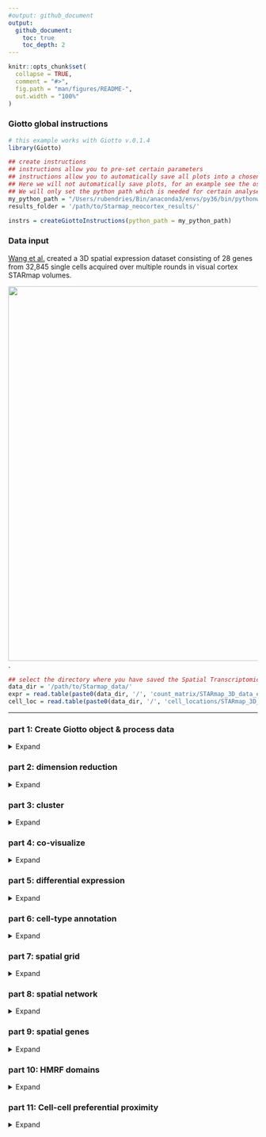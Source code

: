 ```yaml
---
#output: github_document
output:
  github_document:
    toc: true
    toc_depth: 2
---
```


<!-- mouse_cortex_1_simple.md is generated from mouse_cortex_1_simple.Rmd Please edit that file -->


```r
knitr::opts_chunk$set(
  collapse = TRUE,
  comment = "#>",
  fig.path = "man/figures/README-",
  out.width = "100%"
)
```

### Giotto global instructions
```r
# this example works with Giotto v.0.1.4
library(Giotto)

## create instructions
## instructions allow you to pre-set certain parameters 
## instructions allow you to automatically save all plots into a chosen results folder
## Here we will not automatically save plots, for an example see the osmFISH or Spat Transcriptomics dataset
## We will only set the python path which is needed for certain analyses
my_python_path = "/Users/rubendries/Bin/anaconda3/envs/py36/bin/pythonw"
results_folder = '/path/to/Starmap_neocortex_results/'

instrs = createGiottoInstructions(python_path = my_python_path)

```

### Data input

[Wang et al.](https://science.sciencemag.org/content/361/6400/eaat5691) created a 3D spatial expression dataset consisting of 28 genes from 32,845 single cells acquired over multiple rounds in visual cortex STARmap volumes.
  
![](./starmap_3D_data.png){width=20cm} .

```r
## select the directory where you have saved the Spatial Transcriptomics data
data_dir = '/path/to/Starmap_data/'
expr = read.table(paste0(data_dir, '/', 'count_matrix/STARmap_3D_data_expression.txt'))
cell_loc = read.table(paste0(data_dir, '/', 'cell_locations/STARmap_3D_data_cell_locations.txt'))
```

***



### part 1: Create Giotto object & process data
<details>
  <summary>Expand</summary>
  \ 
 
```r
## create
STAR_test <- createGiottoObject(raw_exprs = expr, spatial_locs = cell_loc, instructions = instrs)

## filter raw data
# 1. pre-test filter parameters
filterDistributions(STAR_test, detection = 'genes')
filterDistributions(STAR_test, detection = 'cells')
filterCombinations(STAR_test, expression_thresholds = c(1, 1,2), gene_det_in_min_cells = c(20000, 20000, 30000), min_det_genes_per_cell = c(10, 20, 25))
# 2. filter data
STAR_test <- filterGiotto(gobject = STAR_test,
                          gene_det_in_min_cells = 20000,
                          min_det_genes_per_cell = 20)
## normalize
STAR_test <- normalizeGiotto(gobject = STAR_test, scalefactor = 10000, verbose = T)
STAR_test <- addStatistics(gobject = STAR_test)
STAR_test <- adjustGiottoMatrix(gobject = STAR_test, expression_values = c('normalized'),
                                batch_columns = NULL, covariate_columns = c('nr_genes', 'total_expr'),
                                return_gobject = TRUE,
                                update_slot = c('custom'))

# visualize
# 2D
spatPlot2D(gobject = STAR_test)

# 3D
spatPlot3D(gobject = STAR_test)


```
  
![](./figures/1_spatial_locations2D.png){width=16cm} 

![](./figures/1_screenshot_spatial_locations.png){width=16cm} 

</details>

### part 2: dimension reduction

<details>
  <summary>Expand</summary>
  \ 
 
```r
STAR_test <- calculateHVG(gobject = STAR_test, method = 'cov_groups', zscore_threshold = 0.5, nr_expression_groups = 3)

STAR_test <- runPCA(gobject = STAR_test, genes_to_use = NULL, scale_unit = F)
signPCA(STAR_test)

STAR_test <- runUMAP(STAR_test, dimensions_to_use = 1:8, n_components = 3, n_threads = 4)
plotUMAP_3D(gobject = STAR_test)
```

![](./figures/2_screenshot_UMAP_reduction.png){width=16cm} 


***

</details>

### part 3: cluster

<details>
  <summary>Expand</summary>
  \ 
  
```r
## sNN network (default)
STAR_test <- createNearestNetwork(gobject = STAR_test, dimensions_to_use = 1:8, k = 15)
## Leiden clustering
STAR_test <- doLeidenCluster(gobject = STAR_test, resolution = 0.2, n_iterations = 100,
                             name = 'leiden_0.2')
plotUMAP_3D(gobject = STAR_test, cell_color = 'leiden_0.2')

```


![](./figures/3_screenshot_leiden.png){width=16cm} 

***

</details>


### part 4: co-visualize ####
<details>
  <summary>Expand</summary>
  \ 
  
```r
spatDimPlot3D(gobject = STAR_test,
               cell_color = 'leiden_0.2', dim3_to_use = 3)
```

Co-visualzation:
![](./figures/4_screenshot_covisualization.png){width=16cm} 

***

</details>


### part 5: differential expression ####

<details>
  <summary>Expand</summary>
  \
  
```r
markers = findMarkers_one_vs_all(gobject = STAR_test,
                                 method = 'gini',
                                 expression_values = 'normalized',
                                 cluster_column = 'leiden_0.2',
                                 min_genes = 5, rank_score = 2)
markers[, head(.SD, 2), by = 'cluster']



# violinplot
violinPlot(STAR_test, genes = unique(markers$genes), cluster_column = 'leiden_0.2')


# cluster heatmap
plotMetaDataHeatmap(STAR_test, expression_values = 'scaled',
                    metadata_cols = c('leiden_0.2'))

```

Gini:  

- violinplot:  
![](./figures/5_violinplot.png){width=8cm} 

- Heatmap clusters:  
![](./figures/5_clusterheatmap.png){width=16cm} 


***

</details>


### part 6: cell-type annotation

<details>
  <summary>Expand</summary>
  \
  
```r

## general cell types
clusters_cell_types_cortex = c('excit','excit','excit', 'inh', 'excit',
                               'other', 'other', 'other', 'inh', 'inh')
names(clusters_cell_types_cortex) = c(1:10)
STAR_test = annotateGiotto(gobject = STAR_test, annotation_vector = clusters_cell_types_cortex,
                           cluster_column = 'leiden_0.2', name = 'general_cell_types')

plotMetaDataHeatmap(STAR_test, expression_values = 'scaled',
                    metadata_cols = c('general_cell_types'))


## detailed cell types
clusters_cell_types_cortex = c('L5','L4','L2/3', 'PV', 'L6',
                               'Astro', 'Olig1', 'Olig2', 'Calretinin', 'SST')
names(clusters_cell_types_cortex) = c(1:10)
STAR_test = annotateGiotto(gobject = STAR_test, annotation_vector = clusters_cell_types_cortex,
                           cluster_column = 'leiden_0.2', name = 'cell_types')

plotUMAP_3D(STAR_test, cell_color = 'cell_types', point_size = 1.5)

plotMetaDataHeatmap(STAR_test, expression_values = 'scaled',
                    metadata_cols = c('cell_types'))


# create consistent color code
mynames = unique(pDataDT(STAR_test)$cell_types)
mycolorcode = Giotto:::getDistinctColors(n = 10)
names(mycolorcode) = mynames

spatPlot3D(STAR_test, 
           cell_color = 'cell_types', axis_scale = 'real',
           sdimx = 'sdimx', sdimy = 'sdimy', sdimz = 'sdimz',
           show_grid = F, cell_color_code = mycolorcode)


## subsets
spatPlot3D(STAR_test, 
           cell_color = 'cell_types', axis_scale = 'real',
           sdimx = 'sdimx', sdimy = 'sdimy', sdimz = 'sdimz',
           show_grid = F, cell_color_code = mycolorcode,
           select_cell_groups = c('L6','L5','L4','L2/3'))

spatPlot3D(STAR_test, 
           cell_color = 'cell_types', axis_scale = 'real',
           sdimx = 'sdimx', sdimy = 'sdimy', sdimz = 'sdimz',
           show_grid = F, cell_color_code = mycolorcode,
           select_cell_groups = c('PV','Calretinin', 'SST'))

spatPlot3D(STAR_test, 
           cell_color = 'cell_types', axis_scale = 'real',
           sdimx = 'sdimx', sdimy = 'sdimy', sdimz = 'sdimz',
           show_grid = F, cell_color_code = mycolorcode,
           select_cell_groups = c('Astro', 'Olig1', 'Olig2'))

```

cluster heatmap for general cell types
![](./figures/6_heatmap_general_cell_type.png){width=16cm} 
  
![](./figures/6_screenshot_umap_all_cells.png){width=16cm} 

cluster heatmap for specific cell types
![](./figures/6_heatmap_cell_types.png){width=16cm} 

all cells:  
![](./figures/6_screenshot_all_cells.png){width=16cm} 

excitatory neurons cells:  
![](./figures/6_screenshot_excit_cells.png){width=16cm} 

inhibitory neurons cells:  
![](./figures/6_screenshot_inhib_cells.png){width=16cm} 

other type of cells:  
![](./figures/6_screenshot_other_cells.png){width=16cm} 
  
***

</details>


### part 7: spatial grid ####

<details>
  <summary>Expand</summary>
  \
  
```r
## create spatial grid
STAR_test <- createSpatialGrid(gobject = STAR_test,
                               sdimx_stepsize = 100,
                               sdimy_stepsize = 100,
                               sdimz_stepsize = 20,
                               minimum_padding = 0)

mycolorcode = c('red', 'blue')
names(mycolorcode) = c("L2/3", "L6")

spatPlot3D(STAR_test, cell_color = 'cell_types', 
        show_grid = T, grid_color = 'green', spatial_grid_name = 'spatial_grid',
        point_size = 1.5, 
        select_cell_groups = c("L2/3", "L6"), cell_color_code = mycolorcode)

#### spatial patterns ##
pattern_VC = detectSpatialPatterns(gobject = STAR_test, 
                                   expression_values = 'normalized',
                                   spatial_grid_name = 'spatial_grid',
                                   min_cells_per_grid = 5, 
                                   scale_unit = T, 
                                   PC_zscore = 1, 
                                   show_plot = T)

# dimension 1
showPattern3D(gobject = STAR_test,spatPatObj = pattern_VC,
              dimension = 1, point_size = 4,
              save_param = c(save_name = 'dimension1', save_folder = '8_grid'))
showPatternGenes(gobject = STAR_test, spatPatObj = pattern_VC, dimension = 1)

# dimension 2
showPattern3D(gobject = STAR_test,spatPatObj = pattern_VC,
              dimension = 2, point_size = 4,
              save_param = c(save_name = 'dimension2', save_folder = '8_grid'))
showPatternGenes(gobject = STAR_test, spatPatObj = pattern_VC, dimension = 2)

```


Dimension 1:  no changes over z-axis

![](./figures/7_screenshot_dimension1.png){width=16cm} 
![](./figures/7_dimension1_genes.png){width=16cm} 


Dimension 2:  changes over z-axis  


![](./figures/7_screenshot_dimension2.png){width=16cm} 

![](./figures/7_dimension2_genes.png){width=16cm} 

***  

</details>



### part 8: spatial network ####

<details>
  <summary>Expand</summary>
  \
  
```r
STAR_test <- createSpatialNetwork(gobject = STAR_test, k = 10)

spatPlot3D(gobject = STAR_test,
           show_network = T,
           network_color = 'blue', spatial_network_name = 'spatial_network',
           axis_scale = "real", z_ticks = 2,
           point_size = 4, cell_color = 'cell_types')
```

spatial network:  
![](./figures/8_screenshot_spatial_network.png){width=16cm} 

spatial network zoomed in:    
![](./figures/8_screenshot_spatial_network_zoom.png){width=16cm} 

***  

</details>



### part 9: spatial genes ####

<details>
  <summary>Expand</summary>
  \
  
```r
# kmeans binarization
kmtest = binGetSpatialGenes(STAR_test, bin_method = 'kmeans',
                            do_fisher_test = T, community_expectation = 5,
                            spatial_network_name = 'spatial_network', verbose = T)
spatGenePlot2D(STAR_test, expression_values = 'scaled', show_plot = F,
               genes = head(kmtest$genes, 4), point_size = 2, cow_n_col = 2, 
               genes_high_color = 'red', genes_mid_color = 'white', genes_low_color = 'darkblue',
               midpoint = 0)

# rank binarization
ranktest = binGetSpatialGenes(STAR_test, bin_method = 'rank',
                              do_fisher_test = T, community_expectation = 5,
                              spatial_network_name = 'spatial_network', verbose = T)
spatGenePlot2D(STAR_test, expression_values = 'scaled', show_plot = F,
               genes = head(ranktest$genes, 4), point_size = 2, cow_n_col = 2, 
               genes_high_color = 'red', genes_mid_color = 'white', genes_low_color = 'darkblue',
               midpoint = 0)

# distance
spatial_genes = calculate_spatial_genes_python(gobject = STAR_test,
                                               expression_values = 'scaled',
                                               rbp_p=0.99, examine_top=0.1)
spatGenePlot2D(STAR_test, expression_values = 'scaled', show_plot = F,
               genes = head(spatial_genes$genes, 4), point_size = 2, cow_n_col = 2, 
               genes_high_color = 'red', genes_mid_color = 'white', genes_low_color = 'darkblue',
               midpoint = 0)

```

Spatial genes:  

- kmeans 
![](./figures/9_spatial_genes_scaled_km.png){width=16cm} 

- rank
![](./figures/9_spatial_genes_scaled_rank.png){width=16cm} 

- distance
![](./figures/9_spatial_genes_scaled_distance.png){width=16cm} 

***

</details>


### part 10: HMRF domains ####

<details>
  <summary>Expand</summary>
  \

```r

hmrf_folder = paste0(results_folder,'/','11_HMRF/')
if(!file.exists(hmrf_folder)) dir.create(hmrf_folder, recursive = T)

my_spatial_genes = spatial_genes[1:16]$genes

# do HMRF with different betas
HMRF_spatial_genes = doHMRF(gobject = STAR_test, expression_values = 'scaled',
                            spatial_genes = my_spatial_genes,
                            k = 10,
                            betas = c(0, 0.5, 10), 
                            output_folder = paste0(hmrf_folder, '/', 'Spatial_genes/SG_top100_k10_scaled'),
                            zscore = "rowcol", tolerance=1e-5)

## view results of HMRF
for(i in seq(0, 1, by = 0.5)) {
  viewHMRFresults3D(gobject = STAR_test,
                    HMRFoutput = HMRF_spatial_genes,
                    k = 10, betas_to_view = i,
                    point_size = 2)
}

## add HMRF of interest to giotto object
STAR_test = addHMRF(gobject = STAR_test,
                  HMRFoutput = HMRF_spatial_genes,
                  k = 10, betas_to_add = c(0, 0.5, 1),
                  hmrf_name = 'HMRF')

## visualize
spatPlot2D(gobject = STAR_test, cell_color = 'HMRF_k10_b.0', point_size = 1.5)
spatPlot3D(gobject = STAR_test, cell_color = 'HMRF_k10_b.0', point_size = 2.5)

spatPlot2D(gobject = STAR_test, cell_color = 'HMRF_k10_b.0.5', point_size = 1.5)
spatPlot3D(gobject = STAR_test, cell_color = 'HMRF_k10_b.0.5', point_size = 2.5)


```
***

- b = 0  

2D version:  

![](./figures/10_HMRF_k10_b.0.png){width=16cm} 

3D version:  

![](./figures/10_screenshot_hmrf_b0.png){width=16cm} 

- b = 0.05  

2D version: 

![](./figures/10_HMRF_k10_b.0.5.png){width=16cm} 

3D version:  

![](./figures/10_screenshot_hmrf_b0.5.png){width=16cm} 

</details>



### part 11: Cell-cell preferential proximity 

<details>
  <summary>Expand</summary>
  \

![cell-cell](./cell_cell_neighbors.png){width=12cm}  

```r
## calculate frequently seen proximities
cell_proximities = cellProximityEnrichment(gobject = STAR_test,
                                           cluster_column = 'cell_types',
                                           spatial_network_name = 'spatial_network',
                                           number_of_simulations = 400)
## barplot
cellProximityBarplot(gobject = STAR_test, CPscore = cell_proximities, min_orig_ints = 25, min_sim_ints = 25)
## heatmap
cellProximityHeatmap(gobject = STAR_test, CPscore = cell_proximities, order_cell_types = T, scale = T,
                     color_breaks = c(-1.5, 0, 1.5), color_names = c('blue', 'white', 'red'))
## network
cellProximityNetwork(gobject = STAR_test, CPscore = cell_proximities, remove_self_edges = T, only_show_enrichment_edges = T)


## visualization
spec_interaction = "Calretinin--L6"

# rescaled spatial dimensions
cellProximitySpatPlot3D(gobject = STAR_test,
                        interaction_name = spec_interaction,
                        cluster_column = 'cell_types',
                        cell_color = 'cell_types', coord_fix_ratio = 0.5,
                        point_size_select = 4, point_size_other = 2)

# real spatial dimensions
cellProximitySpatPlot3D(gobject = STAR_test,
                        interaction_name = spec_interaction,
                        cluster_column = 'cell_types',
                        cell_color = 'cell_types', coord_fix_ratio = 0.5,
                        point_size_select = 4, point_size_other = 2, axis_scale = 'real')

```
barplot:  
![](./figures/11_barplot_cell_cell_enrichment.png){width=16cm} 

heatmap:  
![](./figures/11_heatmap_cell_cell_enrichment.png){width=16cm} 

network:  
![](./figures/11_network_cell_cell_enrichment.png){width=16cm} 

selected enrichment:  

- real dimensions  

![](./figures/11_screenshot_real_dimensions.png){width=16cm} 

- rescaled dimensions  

![](./figures/11_screenshot_rescaled_dimensions.png){width=16cm} 

***

</details>



